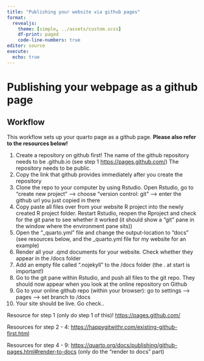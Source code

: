 ```yaml
---
title: "Publishing your website via github pages"
format: 
  revealjs:
    theme: [simple, ../assets/custom.scss]
    df-print: paged
    code-line-numbers: true
editor: source
execute: 
  echo: true
---
```


# Publishing your webpage as a github page

## Workflow {.smaller .scrollable}

This workflow sets up your quarto page as a github page. **Please also refer to the resources below!**

1.  Create a repository on github first! The name of the github repository needs to be <your_user_name>.github.io (see step 1 <https://pages.github.com/>) The repository needs to be public.
2.  Copy the link that github provides immediately after you create the repository
3.  Clone the repo to your computer by using Rstudio. Open Rstudio, go to "create new project" --\> choose "version control: git" --\> enter the github url you just copied in there
4.  Copy paste all files over from your website R project into the newly created R project folder. Restart Rstudio, reopen the Rproject and check for the git pane to see whether it worked (it should show a "git" pane in the window where the environment pane sits))
5.  Open the "\_quarto.yml" file and change the output-location to "docs" (see resources below, and the _quarto.yml file for my website for an example)
6.  Render all your .qmd documents for your website. Check whether they appear in the /docs folder
7.  Add an empty file called ".nojekyll" to the /docs folder (the . at start is important!)
8.  Go to the git pane within Rstudio, and push all files to the git repo. They should now appear when you look at the online repository on Github
9.  Go to your online github repo (within your browser): go to settings --\> pages --\> set branch to /docs
10. Your site should be live. Go check..

Resource for step 1 (only do step 1 of this)! <https://pages.github.com/>

Resources for step 2 - 4: <https://happygitwithr.com/existing-github-first.html>

Resources for step 4 - 9: <https://quarto.org/docs/publishing/github-pages.html#render-to-docs> (only do the "render to docs" part)
